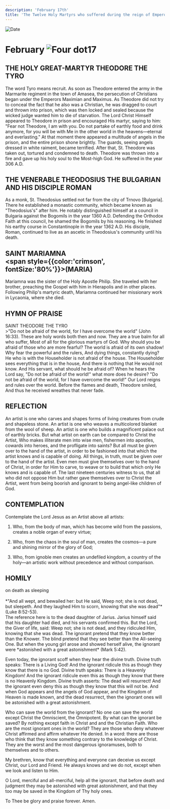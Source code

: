 ```yaml
---
description: 'February 17th'
title: 'The Twelve Holy Martyrs who suffered during the reign of Emperor Diocletian, St. Maruthas, Venerable Martyr Roman'
---
```


<CustomPaginator />
<RunningHead />

<Image src="/title-imprint.png" height={68} width={50} alt="Date" className="title-imprint"/>

# <div id="date">February <Image className="four-dot" src="/four-dot.png" height={15} width={15} alt="Four dot" />17</div>

## THE HOLY GREAT-MARTYR THEODORE THE TYRO

The word Tyro means recruit. As soon as Theodore entered the army in the Marmarite regiment in the town of Amasea, the persecution of Christians began under the Emperors Maximian and Maximus. As Theodore did not try to conceal the fact that he also was a Christian, he was dragged to court and thrown into prison, which was then locked and sealed because the wicked judge wanted him to die of starvation. The Lord Christ Himself appeared to Theodore in prison and encouraged His martyr, saying to him: "Fear not Theodore, I am with you. Do not partake of earthly food and drink anymore, for you will be with Me in the other world in the heavens—eternal and everlasting." At that moment there appeared a multitude of angels in the prison, and the entire prison shone brightly. The guards, seeing angels dressed in white raiment, became terrified. After that, St. Theodore was taken out, tortured and condemned to death. Theodore was thrown into a fire and gave up his holy soul to the Most-high God. He suffered in the year 306 A.D.

## THE VENERABLE THEODOSIUS THE BULGARIAN<br />AND HIS DISCIPLE ROMAN

As a monk, St. Theodosius settled not far from the city of Trnovo [Bulgaria]. There he established a monastic community, which became known as "Theodosius's" after him. He notably distinguished himself at a council in Bulgaria against the Bogomils in the year 1360 A.D. Defending the Orthodox Faith at this council, he shamed the Bogomils by his reasoning. He finished his earthy course in Constantinople in the year 1362 A.D. His disciple, Roman, continued to live as an ascetic in Theodosius's community until his death.

## SAINT MARIAMNA <br /><span style={{color:'crimson', fontSize:'80%'}}>(MARIA)</span>

Mariamna was the sister of the Holy Apostle Philip. She traveled with her brother, preaching the Gospel with him in Hierapolis and in other places. Following Philip's martyric death, Mariamna continued her missionary work in Lycaonia, where she died.


## HYMN OF PRAISE
<div style={{textAlign:'center', color:'crimson', fontWeight:'bold'}}>
SAINT THEODORE THE TYRO
</div>
>"Do not be afraid of the world, for I have overcome the world" (John 16:33).  
These are holy words both then and now.  
They are a true balm for all who suffer,  
Most of all for the glorious martyrs of God.  
Why should you be afraid of those who are more fearful?  
The world is afraid of its own shadow!  
Why fear the powerful and the rulers,  
And dying things, constantly dying?  
He who is with the Householder is not afraid of the house.  
The Householder sees everything that is in the house,  
And there is nothing that He would not know.  
And His servant, what should he be afraid of?  
When he hears the Lord say,  
"Do not be afraid of the world!" what more does he desire?  
"Do not be afraid of the world, for I have overcome the world!"  
Our Lord reigns and rules over the world.  
Before the flames and death, Theodore smiled,  
And thus he received wreathes that never fade.  


## REFLECTION

An artist is one who carves and shapes forms of living creatures from crude and shapeless stone. An artist is one who weaves a multicolored blanket from the wool of sheep. An artist is one who builds a magnificent palace out of earthly bricks. But what artist on earth can be compared to Christ the Artist, Who makes illiterate men into wise men, fishermen into apostles, cowards into heroes, and the profligate into saints? But all must be given over to the hand of the artist, in order to be fashioned into that which the artist knows and is capable of doing. All things, in truth, must be given over to the hand of the artist. Even men must give themselves over to the hand of Christ, in order for Him to carve, to weave or to build that which only He knows and is capable of. The last nineteen centuries witness to us, that all who did not oppose Him but rather gave themselves over to Christ the Artist, went from being boorish and ignorant to being angel-like children of God.


## CONTEMPLATION

Contemplate the Lord Jesus as an Artist above all artists:

1. Who, from the body of man, which has become wild from the passions, creates a noble organ of every virtue;

2. Who, from the chaos in the soul of man, creates the cosmos—a pure and shining mirror of the glory of God;

3. Who, from ignoble men creates an undefiled kingdom, a country of the holy—an artistic work without precedence and without comparison.


## HOMILY
<div style={{textAlign:'center', color:'crimson', fontWeight:'bold'}}>
on death as sleeping
</div><br />
<div style={{textAlign:'right'}}>
*"And all wept, and bewailed her: but He said, Weep not; she is not dead, but sleepeth. And they laughed Him to scorn, knowing that she was dead"* (Luke 8:52-53).
</div>
The reference here is to the dead daughter of Jarius. Jarius himself said that his daughter had died, and his servants confirmed this. But the Lord, the Giver of life, said: Weep not; she is not dead, and they ridiculed Him, knowing that she was dead. The ignorant pretend that they know better than the Knower. The blind pretend that they see better than the All-seeing One. But when the young girl arose and showed herself alive, the ignorant were *astonished with a great astonishment* (Mark 5:42).

Even today, the ignorant scoff when they hear the divine truth. Divine truth speaks: There is a Living God! And the ignorant ridicule this as though they know that there is no God. Divine truth speaks: There is a Heavenly Kingdom! And the ignorant ridicule even this as though they know that there is no Heavenly Kingdom. Divine truth asserts: The dead will resurrect! And the ignorant even deny this as though they know that this will not be. And when God appears and the angels of God appear, and the Kingdom of Heaven is made known, and the dead resurrect, then the ignorant ones will be astonished with a great astonishment.

Who can save the world from the ignorant? No one can save the world except Christ the Omniscient, the Omnipotent. By what can the ignorant be saved? By nothing except faith in Christ and and the Christian Faith. Who are the most ignorant ones in the world? They are those who deny whatever Christ affirmed and affirm whatever He denied. In a word: there are those who think that they know something contrary to the knowledge of Christ. They are the worst and the most dangerous ignoramuses, both to themselves and to others.

My brethren, know that everything and everyone can deceive us except Christ, our Lord and Friend. He always knows and we do not, except when we look and listen to Him.

O Lord, merciful and all-merciful, help all the ignorant, that before death and judgment they may be astonished with great astonishment, and that they too may be saved in the Kingdom of Thy holy ones.

To Thee be glory and praise forever. Amen.